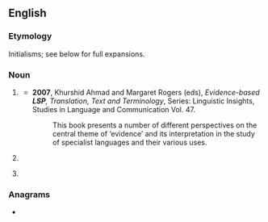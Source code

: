 ==English==
{{wikipedia|dab=LSP}}

===Etymology===
Initialisms; see below for full expansions.

===Noun===
{{en-noun}}

# {{lb|en|linguistics}} {{initialism of|w:Language for specific purposes|Language for specific purposes|lang=en}}
#* '''2007''', Khurshid Ahmad and Margaret Rogers (eds), ''Evidence-based '''LSP''', Translation, Text and Terminology'', Series: Linguistic Insights, Studies in Language and Communication Vol. 47.
#*: This book presents a number of different perspectives on the central theme of ‘evidence’ and its interpretation in the study of specialist languages and their various uses.
# {{lb|en|physics}} {{initialism of|lightest [[supersymmetric]] particle/partner|lang=en}}
# {{lb|en|programming}} {{initialism of|Liskov substitution principle|lang=en}} {{gloss|one of the [[SOLID]] programming principles.}}

===Anagrams===
* {{anagrams|en|LPs|PSL|PSl.|SLP|SPL|pls}}